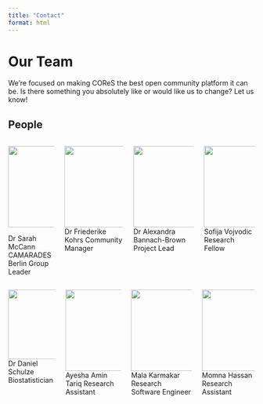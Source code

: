 ```yaml
---
title: "Contact"
format: html
---
```




# Our Team

We're focused on making COReS the best open community platform it can be. Is there something you absolutely like or would like us to change? Let us know!

## People

::: columns

::: column
![](https://i0.wp.com/cores-hub.io/wp-content/uploads/2023/11/csm_Sarah_McCann_6RAF3862_0ca17cedc6.jpg?resize=166%2C166&ssl=1){width=166px}

Dr Sarah McCann
CAMARADES Berlin Group Leader
:::

::: column
![](https://i0.wp.com/cores-hub.io/wp-content/uploads/2023/11/csm_Kohrs_Friederike_f0d193b71e.jpg?resize=166%2C166&ssl=1){width=166px}
Dr Friederike Kohrs
Community Manager
:::

::: column
![](https://i0.wp.com/cores-hub.io/wp-content/uploads/2023/11/csm_Alexandra_Bannach-Brown_6RAF3961_f325a80aff.jpg?resize=166%2C166&ssl=1){width=166px}
Dr Alexandra Bannach-Brown
Project Lead
:::

::: column
![](https://i0.wp.com/cores-hub.io/wp-content/uploads/2023/11/csm_Vojvodic_Sofija_2fe29adc0e.jpg?resize=166%2C166&ssl=1){width=166px}
Sofija Vojvodic
Research Fellow
:::

:::

::: columns

::: column
![](https://i0.wp.com/cores-hub.io/wp-content/uploads/2023/11/Foto-Daniel-edited.jpg?resize=142%2C189&ssl=1){width=142px}
Dr Daniel Schulze
Biostatistician
:::

::: column
![](https://i0.wp.com/cores-hub.io/wp-content/uploads/2023/11/csm_Ayesha_Amin_Tariq_240x240_3767237ec1.png?resize=166%2C166&ssl=1){width=166px}
Ayesha Amin Tariq
Research Assistant
:::

::: column
![](https://i0.wp.com/cores-hub.io/wp-content/uploads/2023/11/csm_Mala_Karmakar_ea27ff96ae.jpg?resize=166%2C166&ssl=1){width=166px}
Mala Karmakar
Research Software Engineer
:::

::: column
![](https://i0.wp.com/cores-hub.io/wp-content/uploads/2023/11/csm_Hassan_Momna_2d4337389c.jpg?resize=166%2C166&ssl=1){width=166px}
Momna Hassan
Research Assistant
:::

:::